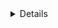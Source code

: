 <Details title="Why do I need my own CA?">
Distributed databases like {{ db }} use mTLS for node-to-node communication.
Teleport requires that you have your own CA to issue certificates for 
node-to-node mTLS communication.

Teleport uses a split-CA architecture for database access. The Teleport `db` CA 
issues server certificates and the `db_client` CA issues client certificates.

Databases are configured to trust the Teleport `db_client` CA for client
authentication, but not the `db` CA. 
Additionally, Teleport only issues *ephemeral* `db_client` CA certificates.

When a {{ db }} node connects to another {{ db }} node, it must present a 
certificate that the other node trusts for client authentication.
Since Teleport does not issue long-lived `db_client` certificates, the node
needs to have a long-lived certificate issued by another CA that its peer node
trusts.

The split `db` and `db_client` CA architecture was introduced as a security fix 
in Teleport versions:
(= db_client_ca.released_version.v13 =),
(= db_client_ca.released_version.v14 =), and
(= db_client_ca.released_version.v15 =).

See 
[Database CA Migrations](../../admin-guides/management/operations/db-ca-migrations.mdx)
for more information.
</Details>
